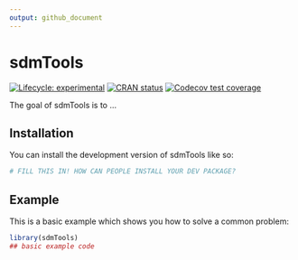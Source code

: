 ```yaml
---
output: github_document
---
```


# sdmTools

<!-- badges: start -->
[![Lifecycle: experimental](https://img.shields.io/badge/lifecycle-experimental-orange.svg)](https://lifecycle.r-lib.org/articles/stages.html#experimental)
[![CRAN status](https://www.r-pkg.org/badges/version/sdmTools)](https://CRAN.R-project.org/package=sdmTools)
[![Codecov test coverage](https://codecov.io/gh/reginaldo-re/sdmTools/branch/master/graph/badge.svg)](https://app.codecov.io/gh/reginaldo-re/sdmTools?branch=master)
<!-- badges: end -->

The goal of sdmTools is to ...

## Installation

You can install the development version of sdmTools like so:

``` r
# FILL THIS IN! HOW CAN PEOPLE INSTALL YOUR DEV PACKAGE?
```

## Example

This is a basic example which shows you how to solve a common problem:

```r
library(sdmTools)
## basic example code
```

